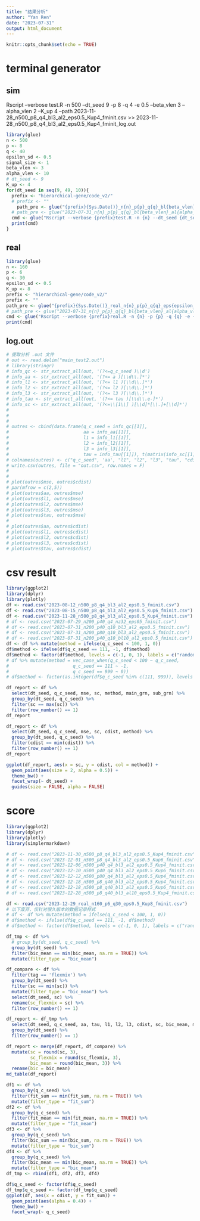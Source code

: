 ```yaml
---
title: "结果分析"
author: "Yan Ren"
date: "2023-07-31"
output: html_document
---
```


```r
knitr::opts_chunk$set(echo = TRUE)
```

# terminal generator

## sim

Rscript --verbose test.R -n 500 --dt_seed 9 -p 8 -q 4 -e 0.5 --beta_vlen 3 --alpha_vlen 2 --K_up 4 --path 2023-11-28_n500_p8_q4_bl3_al2_eps0.5_Kup4_fminit.csv >> 2023-11-28_n500_p8_q4_bl3_al2_eps0.5_Kup4_fminit_log.out

```r
library(glue)
n <- 500
p <- 8
q <- 40
epsilon_sd <- 0.5
signal_size <- 1
beta_vlen <- 3
alpha_vlen <- 10
# dt_seed <- 9
K_up <- 4
for(dt_seed in seq(9, 49, 10)){
  prefix <- "hierarchical-gene/code_v2/"
  # prefix <- ""
    path_pre <- glue("{prefix}{Sys.Date()}_n{n}_p{p}_q{q}_bl{beta_vlen}_al{alpha_vlen}_eps{epsilon_sd}_Kup{K_up}_fminit")
  # path_pre <- glue("2023-07-31_n{n}_p{p}_q{q}_bl{beta_vlen}_al{alpha_vlen}_eps{epsilon_sd}_fminit")
  cmd <- glue("Rscript --verbose {prefix}test.R -n {n} --dt_seed {dt_seed} -p {p} -q {q} -e {epsilon_sd} --beta_vlen {beta_vlen} --alpha_vlen {alpha_vlen} --K_up {K_up} --path {path_pre}.csv >> {path_pre}_log.out")
  print(cmd)
}
```

## real


```r
library(glue)
n <- 160
p <- 6
q <- 30
epsilon_sd <- 0.5
K_up <- 8
prefix <- "hierarchical-gene/code_v2/"
prefix <- ""
path_pre <- glue("{prefix}{Sys.Date()}_real_n{n}_p{p}_q{q}_eps{epsilon_sd}_Kup{K_up}_fminit")
# path_pre <- glue("2023-07-31_n{n}_p{p}_q{q}_bl{beta_vlen}_al{alpha_vlen}_eps{epsilon_sd}_fminit")
cmd <- glue("Rscript --verbose {prefix}real.R -n {n} -p {p} -q {q} -e {epsilon_sd} --K_up {K_up} --path {path_pre}.csv >> {path_pre}_log.out")
print(cmd)
```


## log.out

```r
# 提取分析 .out 文件
# out <- read.delim("main_test2.out")
# library(stringr)
# info_qc <- str_extract_all(out, '(?<=q_c_seed )\\d')
# info_aa <- str_extract_all(out, '(?<= a )[\\d\\.]*')
# info_l1 <- str_extract_all(out, '(?<= l1 )[\\d\\.]*')
# info_l2 <- str_extract_all(out, '(?<= l2 )[\\d\\.]*')
# info_l3 <- str_extract_all(out, '(?<= l3 )[\\d\\.]*')
# info_tau <- str_extract_all(out, '(?<= tau )[\\d\\.e-]*')
# info_sc <- str_extract_all(out, '(?<=\\[1\\] )[\\d]*[\\.]+[\\d]*')
# 
# 
# 
# outres <- cbind(data.frame(q_c_seed = info_qc[[1]], 
#                            aa = info_aa[[1]],
#                            l1 = info_l1[[1]],
#                            l2 = info_l2[[1]],
#                            l3 = info_l3[[1]],
#                            tau = info_tau[[1]]), t(matrix(info_sc[[1]], nrow = 2)))
# colnames(outres) <- c("q_c_seed", 'aa', "l1", "l2", "l3", "tau", "cdist", "mse")
# write.csv(outres, file = "out.csv", row.names = F)
# 
# 
# plot(outres$mse, outres$cdist)
# par(mfrow = c(2,5))
# plot(outres$aa, outres$mse)
# plot(outres$l1, outres$mse)
# plot(outres$l2, outres$mse)
# plot(outres$l3, outres$mse)
# plot(outres$tau, outres$mse)
# 
# plot(outres$aa, outres$cdist)
# plot(outres$l1, outres$cdist)
# plot(outres$l2, outres$cdist)
# plot(outres$l3, outres$cdist)
# plot(outres$tau, outres$cdist)
```



# csv result

```r
library(ggplot2)
library(dplyr)
library(plotly)
df <- read.csv("2023-08-12_n500_p8_q4_bl3_al2_eps0.5_fminit.csv")
df <- read.csv("2023-08-15_n500_p8_q4_bl3_al2_eps0.5_Kup6_fminit.csv")
df <- read.csv("2023-11-28_n500_p8_q4_bl3_al2_eps0.5_Kup4_fminit.csv")
# df <- read.csv("2023-07-29_n200_p40_q4_nz32_eps05_fminit.csv")
# df <- read.csv("2023-07-31_n200_p40_q10_bl3_al2_eps0.5_fminit.csv")
# df <- read.csv("2023-07-31_n200_p80_q10_bl3_al2_eps0.5_fminit.csv")
# df <- read.csv("2023-07-31_n200_p40_q10_bl10_al2_eps0.5_fminit.csv")
df <- df %>% mutate(method = ifelse(q_c_seed < 100, 1, 0))
df$method <- ifelse(df$q_c_seed == 111, -1, df$method)
df$method <- factor(df$method, levels = c(-1, 0, 1), labels = c("random", "flexmix", "our_method"))
# df %>% mutate(method = vec_case_when(q_c_seed < 100 ~ q_c_seed,
#                        q_c_seed == 111 ~ -1,
#                        q_c_seed == 999 ~ 0))
# df$method <- factor(as.integer(df$q_c_seed %in% c(111, 999)), levels = c(0,1), labels = c("our method", "flemix or random"))
```

```r
df_report <- df %>% 
  select(dt_seed, q_c_seed, mse, sc, method, main_grn, sub_grn) %>%
  group_by(dt_seed, q_c_seed) %>% 
  filter(sc == max(sc)) %>%
  filter(row_number() == 1)
df_report
```


```r
df_report <- df %>% 
  select(dt_seed, q_c_seed, mse, sc, cdist, method) %>%
  group_by(dt_seed, q_c_seed) %>% 
  filter(cdist == min(cdist)) %>%
  filter(row_number() == 1)
df_report
```

```r
ggplot(df_report, aes(x = sc, y = cdist, col = method)) +
  geom_point(aes(size = 2, alpha = 0.5)) +
  theme_bw() +
  facet_wrap(~ dt_seed) +
  guides(size = FALSE, alpha = FALSE)
```


# score

```r
library(ggplot2)
library(dplyr)
library(plotly)
library(simplermarkdown)

# df <- read.csv("2023-11-30_n500_p8_q4_bl3_al2_eps0.5_Kup4_fminit.csv")
# df <- read.csv("2023-12-01_n500_p8_q4_bl3_al2_eps0.5_Kup6_fminit.csv")
# df <- read.csv("2023-12-06_n500_p40_q4_bl3_al2_eps0.5_Kup4_fminit.csv")
# df <- read.csv("2023-12-10_n500_p40_q4_bl3_al2_eps0.5_Kup6_fminit.csv")
# df <- read.csv("2023-12-12_n500_p80_q4_bl3_al2_eps0.5_Kup4_fminit.csv")
# df <- read.csv("2023-12-18_n500_p8_q40_bl3_al2_eps0.5_Kup4_fminit.csv")
# df <- read.csv("2023-12-18_n500_p8_q40_bl3_al2_eps0.5_Kup6_fminit.csv")
# df <- read.csv("2023-12-28_n500_p8_q40_bl3_al10_eps0.5_Kup4_fminit.csv")

df <- read.csv("2023-12-29_real_n160_p6_q30_eps0.5_Kup8_fminit.csv")
# 以下废弃，仅针对很久版本的数据记录样式
# df <- df %>% mutate(method = ifelse(q_c_seed < 100, 1, 0))
# df$method <- ifelse(df$q_c_seed == 111, -1, df$method)
# df$method <- factor(df$method, levels = c(-1, 0, 1), labels = c("random", "flexmix", "hier"))
```

```r
df_tmp <- df %>%
  # group_by(dt_seed, q_c_seed) %>%
  group_by(dt_seed) %>%
  filter(bic_mean == min(bic_mean, na.rm = TRUE)) %>%
  mutate(filter_type = "bic_mean")

df_compare <- df %>%
  filter(tag == 'flexmix') %>%
  group_by(dt_seed) %>%
  filter(sc == min(sc)) %>%
  mutate(filter_type = "bic_mean") %>%
  select(dt_seed, sc) %>%
  rename(sc_flexmix = sc) %>%
  filter(row_number() == 1)
```

```r
df_report <- df_tmp %>% 
  select(dt_seed, q_c_seed, aa, tau, l1, l2, l3, cdist, sc, bic_mean, main_grn, sub_grn) %>%
  group_by(dt_seed) %>%
  filter(row_number() == 1) 

df_report <- merge(df_report, df_compare) %>%
  mutate(sc = round(sc, 3),
         sc_flexmix = round(sc_flexmix, 3),
         bic_mean = round(bic_mean, 3)) %>%
  rename(bic = bic_mean)
md_table(df_report)
```




```r
df1 <- df %>%
  group_by(q_c_seed) %>%
  filter(fit_sum == min(fit_sum, na.rm = TRUE)) %>%
  mutate(filter_type = "fit_sum")
df2 <- df %>%
  group_by(q_c_seed) %>%
  filter(fit_mean == min(fit_mean, na.rm = TRUE)) %>%
  mutate(filter_type = "fit_mean")
df3 <- df %>%
  group_by(q_c_seed) %>%
  filter(bic_sum == min(bic_sum, na.rm = TRUE)) %>%
  mutate(filter_type = "bic_sum")
df4 <- df %>%
  group_by(q_c_seed) %>%
  filter(bic_mean == min(bic_mean, na.rm = TRUE)) %>%
  mutate(filter_type = "bic_mean")
df_tmp <- rbind(df1, df2, df3, df4)
```


```r
df$q_c_seed <- factor(df$q_c_seed)
df_tmp$q_c_seed <- factor(df_tmp$q_c_seed)
ggplot(df, aes(x = cdist, y = fit_sum)) +
  geom_point(aes(alpha = 0.4)) +
  theme_bw() +
  facet_wrap(~ q_c_seed)
```







